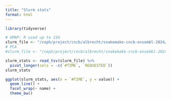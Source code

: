 ```yaml
---
title: "Slurm stats"
format: html
---
```


```r
library(tidyverse)
```


```r
# UMAP: R used up to 15G
slurm_file <- "/ceph/project/cncb/albrecht/snakemake-cncb-ensembl-2024/sps-2453722_-2/sps-2453722_-2-mem.tsv"
# PCA
#slurm_file <- "/ceph/project/cncb/albrecht/snakemake-cncb-ensembl-2024/sps-2453688/sps-2453688-mem.tsv"
```

```r
slurm_stats <- read_tsv(slurm_file) %>% 
  pivot_longer(cols = -c(`#TIME`, `REQUESTED`))
slurm_stats
```

```r
ggplot(slurm_stats, aes(x = `#TIME`, y = value)) +
  geom_line() +
  facet_wrap(~ name) +
  theme_bw()
```

